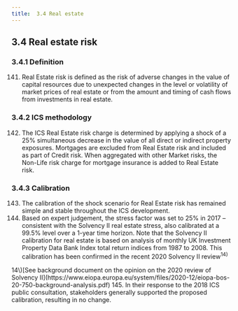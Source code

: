 ```yaml
---
title:  3.4	Real estate 
---
```

## 3.4	Real estate risk
### 3.4.1	Definition
141. Real Estate risk is defined as the risk of adverse changes in the value of capital resources due to unexpected changes in the level or volatility of market prices of real estate or from the amount and timing of cash flows from investments in real estate.
### 3.4.2 ICS methodology
142. The ICS Real Estate risk charge is determined by applying a shock of a 25% simultaneous decrease in the value of all direct or indirect property exposures. Mortgages are excluded from Real Estate risk and included as part of Credit risk. When aggregated with other Market risks, the Non-Life risk charge for mortgage insurance is added to Real Estate risk.
### 3.4.3 Calibration
143. The calibration of the shock scenario for Real Estate risk has remained simple and stable throughout the ICS development.
144. Based on expert judgement, the stress factor was set to 25% in 2017 – consistent with the Solvency II real estate stress, also calibrated at a 99.5% level over a 1-year time horizon. Note that the Solvency II calibration for real estate is based on analysis of monthly UK Investment Property Data Bank Index total return indices from 1987 to 2008. This calibration has been confirmed in the recent 2020 Solvency II review$^{14)}$
<GCmt>
 14\)[See background document on the opinion on the 2020 review of Solvency II](https://www.eiopa.europa.eu/system/files/2020-12/eiopa-bos-20-750-background-analysis.pdf)
</GCmt>
145. In their response to the 2018 ICS public consultation, stakeholders generally supported the proposed calibration, resulting in no change.

